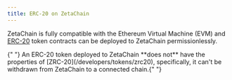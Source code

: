 ```yaml
---
title: ERC-20 on ZetaChain
---
```



ZetaChain is fully compatible with the Ethereum Virtual Machine (EVM) and
[ERC-20](https://ethereum.org/en/developers/docs/standards/tokens/erc-20) token
contracts can be deployed to ZetaChain permissionlessly.

<Alert variant="note">
  {" "}
  An ERC-20 token deployed to ZetaChain **does not** have the properties of [ZRC-20](/developers/tokens/zrc20), specifically,
  it can't be withdrawn from ZetaChain to a connected chain.{" "}
</Alert>
